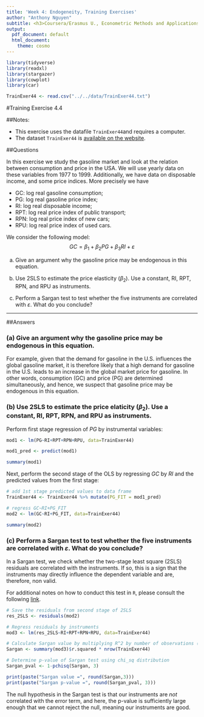 ```yaml
---
title: 'Week 4: Endogeneity, Training Exercises'
author: "Anthony Nguyen"
subtitle: <h3>Coursera/Erasmus U., Econometric Methods and Applications</h3>
output:
  pdf_document: default
  html_document:
    theme: cosmo
---
```

```r
library(tidyverse)
library(readxl)
library(stargazer)
library(cowplot)
library(car)
```

```r

TrainExer44 <- read.csv("../../data/TrainExer44.txt")
```

\makeatletter
\g@addto@macro\bfseries{\boldmath}
\makeatother

#Training Exercise 4.4  

##Notes:

* This exercise uses the datafile `TrainExer44`and requires a computer.  
* The dataset `TrainExer44` is [available on the website](https://d396qusza40orc.cloudfront.net/eureconometrics-assets/Dataset%20Files%20for%20On-Demand%20Course/Exercises%20and%20datasets/Module%204/TrainExer44.txt).  
  
##Questions  
  
In this exercise we study the gasoline market and look at the relation between consumption and price in the USA. We will use yearly data on these variables from 1977 to 1999. Additionally, we have data on disposable income, and some price indices. More precisely we have
  
* GC: log real gasoline consumption;
* PG: log real gasoline price index;
* RI: log real disposable income; 
* RPT: log real price index of public transport; 
* RPN: log real price index of new cars;
* RPU: log real price index of used cars.  
  
We consider the following model:
$$
GC = \beta_1 + \beta_2 PG + \beta_3 RI + \varepsilon
$$
  
(a) Give an argument why the gasoline price may be endogenous in this equation.  
  
(b) Use 2SLS to estimate the price elasticity ($\beta_2$). Use a constant, RI, RPT, RPN, and RPU as instruments.  
  
(c) Perform a Sargan test to test whether the five instruments are correlated with $\varepsilon$.  What do you conclude?

***
\pagebreak  
  
##Answers
  
### (a) Give an argument why the gasoline price may be endogenous in this equation.  
  
For example, given that the demand for gasoline in the U.S. influences the global gasoline market, it is therefore likely that a high demand for gasoline in the U.S. leads to an increase in the global market price for gasoline. In other words, consumption (GC) and price (PG) are determined simultaneously, and hence, we suspect that gasoline price may be endogenous in this equation.    
        
### (b) Use 2SLS to estimate the price elaticity ($\beta_2$). Use a constant, RI, RPT, RPN, and RPU as instruments.           
    
Perform first stage regression of $PG$ by instrumental variables:        
```r

mod1 <- lm(PG~RI+RPT+RPN+RPU, data=TrainExer44)

mod1_pred <- predict(mod1)

summary(mod1)     
```
Next, perform the second stage of the OLS by regressing $GC$ by $RI$ and the predicted values from the first stage:  
```r

# add 1st stage predicted values to data frame
TrainExer44 <- TrainExer44 %>% mutate(PG_FIT = mod1_pred)

# regress GC~RI+PG_FIT
mod2 <- lm(GC~RI+PG_FIT, data=TrainExer44)

summary(mod2)  
```
  
### (c) Perform a Sargan test to test whether the five instruments are correlated with $\varepsilon$.  What do you conclude?  
  
In a Sargan test, we check whether the two-stage least square (2SLS) residuals are correlated with the instruments. If so, this is a sign that the instruments may directly influence the dependent variable and are, therefore, non valid.  
  
For additional notes on how to conduct this test in `R`, please consult the following [link](http://eclr.humanities.manchester.ac.uk/index.php/IV_in_R#Sargan_test_for_instrument_validity). 
```r

# Save the residuals from second stage of 2SLS
res_2SLS <- residuals(mod2)

# Regress residuals by instruments
mod3 <- lm(res_2SLS~RI+RPT+RPN+RPU, data=TrainExer44)

# Calculate Sargan value by multiplying R^2 by number of observations (i.e. rows)
Sargan <- summary(mod3)$r.squared * nrow(TrainExer44)

# Determine p-value of Sargan test using chi_sq distribution
Sargan_pval <- 1-pchisq(Sargan, 3)

print(paste("Sargan value =", round(Sargan,3)))
print(paste("Sargan p-value =", round(Sargan_pval, 3)))

```
The null hypothesis in the Sargan test is that our instruments are *not* correlated with the error term, and here, the p-value is sufficiently large enough that we cannot reject the null, meaning our instruments are good.
